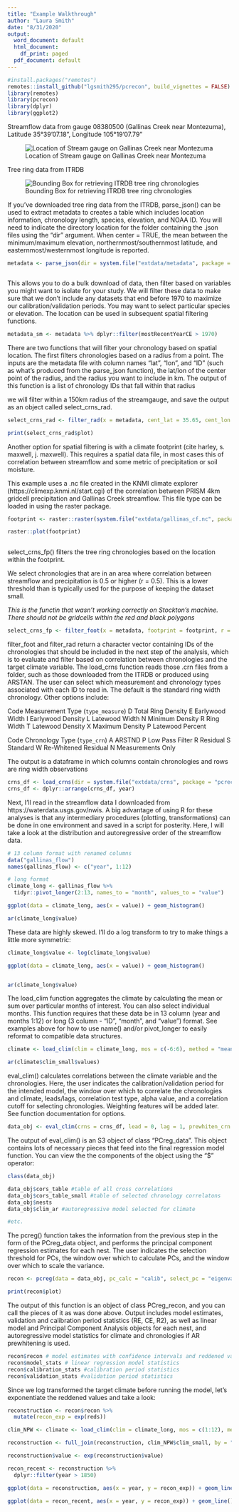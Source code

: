 ```yaml
---
title: "Example Walkthrough"
author: "Laura Smith"
date: "8/31/2020"
output:
  word_document: default
  html_document:
    df_print: paged
  pdf_document: default
---
```




```r
#install.packages("remotes")
remotes::install_github("lgsmith295/pcrecon", build_vignettes = FALSE)
library(remotes)
library(pcrecon)
library(dplyr)
library(ggplot2)
```

Streamflow data from gauge 08380500 (Gallinas Creek near Montezuma), Latitude 35°39'07.18", Longitude 105°19'07.79"


![Location of Stream gauge on Gallinas Creek near Montezuma]("earthmap_example.jpg")   




Tree ring data from ITRDB

![Bounding Box for retrieving ITRDB tree ring chronologies]("bb.png")


If you've downloaded tree ring data from the ITRDB, parse_json() can be used to extract metadata to creates a table which includes location information, chronology length, species, elevation, and NOAA ID. You will need to indicate the directory location for the folder containing the .json files using the "dir" argument. When center = TRUE, the mean between the minimum/maximum elevation, northernmost/southernmost latitude, and easternmost/westernmost longitude is reported.

```r


metadata <- parse_json(dir = system.file("extdata/metadata", package = "pcrecon", mustWork = TRUE), center = TRUE)



```

This allows you to do a bulk download of data, then filter based on variables you might want to isolate for your study. We will filter these data to make sure that we don't include any datasets that end before 1970 to maximize our calibration/validation periods. You may want to select particular species or elevation. The location can be used in subsequent spatial filtering functions.

```r
metadata_sm <- metadata %>% dplyr::filter(mostRecentYearCE > 1970)

```

There are two functions that will filter your chronology based on spatial location. The first filters chronologies based on a radius from a point. The inputs are the metadata file with column names "lat", "lon", and "ID" (such as what's produced from the parse_json function), the lat/lon of the center point of the radius, and the radius you want to include in km. The output of this function is a list of chronology IDs that fall within that radius

we will filter within a 150km radius of the streamgauge, and save the output as an object called select_crns_rad.

```r

select_crns_rad <- filter_rad(x = metadata, cent_lat = 35.65, cent_lon = -105.32, radius = 150, plot = TRUE)

print(select_crns_rad$plot)

```


Another option for spatial filtering is with a climate footprint (cite harley, s. maxwell, j. maxwell). This requires a spatial data file, in most cases this of correlation between streamflow and some metric of precipitation or soil moisture. 

This example uses a .nc file created in the KNMI climate explorer (https://climexp.knmi.nl/start.cgi) of the correlation between PRISM 4km gridcell precipitation and Gallinas Creek streamflow. This file type can be loaded in using the raster package.

```r
footprint <- raster::raster(system.file("extdata/gallinas_cf.nc", package = "pcrecon", mustWork = TRUE))

raster::plot(footprint)
  

```

select_crns_fp() filters the tree ring chronologies based on the location within the footprint.

We select chronologies that are in an area where correlation between streamflow and precipitation is 0.5 or higher (r = 0.5). This is a lower threshold than is typically used for the purpose of keeping the dataset small.

*This is the functin that wasn't working correctly on Stockton's machine. There should not be gridcells within the red and black polygons*


```r
select_crns_fp <- filter_foot(x = metadata, footprint = footprint, r = 0.5, cent_lat = 35.65, cent_lon = -105.32, radius = 150, plot = TRUE)

```

filter_foot and filter_rad return a character vector containing IDs of the chronologies that should be included in the next step of the analysis, which is to evaluate and filter based on correlation between chronologies and the target climate variable. The load_crns function reads those .crn files from a folder, such as those downloaded from the ITRDB or produced using ARSTAN. The user can select which measurement and chronology types associated with each ID to read in. The default is the standard ring width chronology. Other options include:

   Code Measurement Type (`type_measure`)
   D Total Ring Density
   E Earlywood Width
   I Earlywood Density
   L Latewood Width
   N Minimum Density
   R Ring Width
   T Latewood Density
   X Maximum Density
   P Latewood Percent
    
   Code Chronology Type (`type_crn`)
   A ARSTND
   P Low Pass Filter
   R Residual
   S Standard
   W Re-Whitened Residual
   N Measurements Only
    
 The output is a dataframe in which columns contain chronologies and rows are ring width observations 

```r
crns_df <- load_crns(dir = system.file("extdata/crns", package = "pcrecon", mustWork = TRUE), crns = select_crns_fp$select_crns)
crns_df <- dplyr::arrange(crns_df, year)

```

Next, I'll read in the streamflow data I downloaded from https://waterdata.usgs.gov/nwis. A big advantage of using R for these analyses is that any intermediary procedures (plotting, transformations) can be done in one environment and saved in a script for posterity. Here, I will take a look at the distribution and autoregressive order of the streamflow data.

```r

# 13 column format with renamed columns
data("gallinas_flow")
names(gallinas_flow) <- c("year", 1:12)

# long format
climate_long <- gallinas_flow %>%
  tidyr::pivot_longer(2:13, names_to = "month", values_to = "value")

ggplot(data = climate_long, aes(x = value)) + geom_histogram()

ar(climate_long$value)
```


These data are highly skewed. I'll do a log transform to try to make things a little more symmetric:
```r

climate_long$value <- log(climate_long$value)

ggplot(data = climate_long, aes(x = value)) + geom_histogram()


ar(climate_long$value)

```

The load_clim function aggregates the climate by calculating the mean or sum over particular months of interest. You can also select individual months. This function requires that these data be in 13 column (year and months 1:12) or long (3 column - "ID", "month", and "value") format. See examples above for how to use name() and/or pivot_longer to easily reformat to compatible data structures. 

```r
climate <- load_clim(clim = climate_long, mos = c(-6:6), method = "mean", prewhiten_clim = TRUE)

ar(climate$clim_small$values)
```

eval_clim() calculates correlations between the climate variable and the chronologies. Here, the user indicates the calibration/validation period for the intended model, the window over which to correlate the chronologies and climate, leads/lags, correlation test type, alpha value, and a correlation cutoff for selecting chronologies. Weighting features will be added later. See function documentation for options.

```r
data_obj <- eval_clim(crns = crns_df, lead = 0, lag = 1, prewhiten_crn = TRUE, climate = climate, calib = 1950:1972, valid = 1928:1949, cor_window = "calib", type = "pearson", alternative = "two.sided", r = -1.0, conf = 0.95, print = TRUE, out_fmt = "csv", out_dir = "test/")
```

The output of eval_clim() is an S3 object of class "PCreg_data". This object contains lots of necessary pieces that feed into the final regression model function. You can view the the components of the object using the "$" operator:


```r
class(data_obj)

data_obj$cors_table #table of all cross correlations
data_obj$cors_table_small #table of selected chronology correlatons
data_obj$nests 
data_obj$clim_ar #autoregressive model selected for climate

#etc.
```



The pcreg() function takes the information from the previous step in the form of the PCreg_data object, and performs the principal component regression estimates for each nest. The user indicates the selection threshold for PCs, the window over which to calculate PCs, and the window over which to scale the variance. 

```r
recon <- pcreg(data = data_obj, pc_calc = "calib", select_pc = "eigenvalue1", scale_var = "calib", plot = TRUE, weight = NULL, cum_perc = NULL)

print(recon$plot)
```


The output of this function is an object of class PCreg_recon, and you can call the pieces of it as was done above. Output includes model estimates, validation and calibration period statistics (RE, CE, R2), as well as linear model and Principal Component Analysis objects for each nest, and autoregressive model statistics for climate and chronologies if AR prewhitening is used.

```r
recon$recon # model estimates with confidence intervals and reddened values
recon$model_stats # linear regression model statistics
recon$calibration_stats #calibration period statistics
recon$validation_stats #validation period statistics

```

Since we log transformed the target climate before running the model, let's exponentiate the reddened values and take a look:

```r

reconstruction <- recon$recon %>%
  mutate(recon_exp = exp(reds))

clim_NPW <- climate <- load_clim(clim = climate_long, mos = c(1:12), method = "mean", prewhiten_clim = FALSE)

reconstruction <- full_join(reconstruction, clim_NPW$clim_small, by = "year")

reconstruction$value <- exp(reconstruction$value)

recon_recent <- reconstruction %>%
  dplyr::filter(year > 1850)

ggplot(data = reconstruction, aes(x = year, y = recon_exp)) + geom_line() + geom_line(aes(x = year, y = value), color = "blue")

ggplot(data = recon_recent, aes(x = year, y = recon_exp)) + geom_line() + geom_line(aes(x = year, y = value), color = "blue")

```



